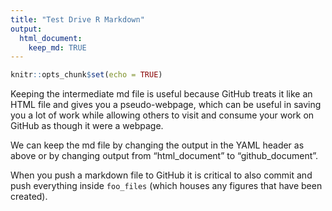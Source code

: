 ```yaml
---
title: "Test Drive R Markdown"
output: 
  html_document:
    keep_md: TRUE
---
```


```r
knitr::opts_chunk$set(echo = TRUE)
```

Keeping the intermediate md file is useful because GitHub treats it like an HTML file and gives you a pseudo-webpage, which can be useful in saving you a lot of work while allowing others to visit and consume your work on GitHub as though it were a webpage. 

We can keep the md file by changing the output in the YAML header as above or by changing output from "html_document" to "github_document".

When you push a markdown file to GitHub it is critical to also commit and push everything inside `foo_files` (which houses any figures that have been created). 